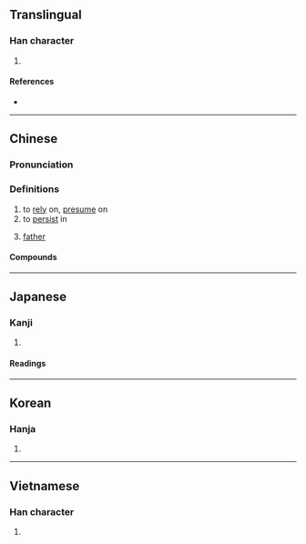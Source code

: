 {{character info}}
==Translingual==

===Han character===
{{Han char|rn=61|rad=心|as=05|sn=8|four=94060|canj=PJR|ids=⿰忄古}}

#

====References====
* {{Han ref|kx=0380.220|dkj=10454|dj=0708.220|hdz=42283.090|uh=6019|ud=24601|bh=CC7C|bd=52348}}

----

==Chinese==
{{zh-forms}}

===Pronunciation===
{{zh-pron
|m=hù
|m-s=
|c=wu6
|c-t=
|g=
|h=pfs=
|j=
|md=hó
|mn=
|mn-t=
|w=
|x=
|mc=y
|oc=y
|cat=v,n
}}

===Definitions===
{{zh-hanzi}}

# to [[rely]] on, [[presume]] on
# to [[persist]] in
# {{lb|zh|classical}} [[father]]

====Compounds====
{{zh-der|依怙|失怙|怙亂|怙寵|怙恃|怙惡不悛|怙惡不改|怙終}}

----

==Japanese==

===Kanji===
{{ja-kanji|grade=|rs=心05}}

# {{rfdef|ja|sort=心05}}

====Readings====
{{ja-readings
|goon=ご
|kanon=こ
|kun=たの-む
}}

----

==Korean==

===Hanja===
{{ko-hanja|hangeul=호}}

# {{rfdef|ko|sort=心05}}

----

==Vietnamese==

===Han character===
{{vi-readings|reading=hộ, hỗ|rs=心05}}

# {{rfdef|vi|sort=心05}}